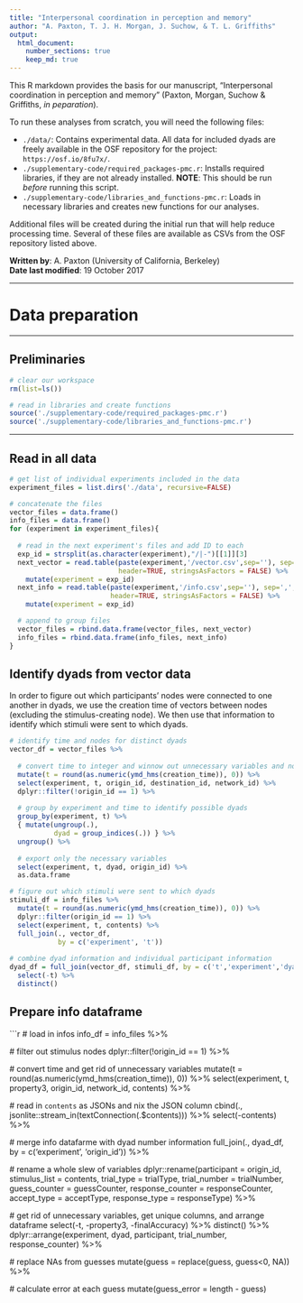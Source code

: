 ```yaml
---
title: "Interpersonal coordination in perception and memory"
author: "A. Paxton, T. J. H. Morgan, J. Suchow, & T. L. Griffiths"
output: 
  html_document:
    number_sections: true
    keep_md: true
---
```


This R markdown provides the basis for our manuscript, "Interpersonal coordination in perception and memory" (Paxton, Morgan, Suchow & Griffiths, *in peparation*).

To run these analyses from scratch, you will need the following files:

* `./data/`: Contains experimental data. All data for included dyads are freely available in the OSF repository for the project: `https://osf.io/8fu7x/`.
* `./supplementary-code/required_packages-pmc.r`: Installs required libraries, if they are not already installed. **NOTE**: This should be run *before* running this script.
* `./supplementary-code/libraries_and_functions-pmc.r`: Loads in necessary libraries and creates new functions for our analyses.

Additional files will be created during the initial run that will help reduce processing time. Several of these files are available as CSVs from the OSF repository listed above.

**Written by**: A. Paxton (University of California, Berkeley)
<br>**Date last modified**: 19 October 2017

***

# Data preparation

***

## Preliminaries

```r

# clear our workspace
rm(list=ls())

# read in libraries and create functions
source('./supplementary-code/required_packages-pmc.r')
source('./supplementary-code/libraries_and_functions-pmc.r')

```

***

## Read in all data

```r

# get list of individual experiments included in the data
experiment_files = list.dirs('./data', recursive=FALSE)

# concatenate the files
vector_files = data.frame()
info_files = data.frame()
for (experiment in experiment_files){
  
  # read in the next experiment's files and add ID to each
  exp_id = strsplit(as.character(experiment),"/|-")[[1]][3]
  next_vector = read.table(paste(experiment,'/vector.csv',sep=''), sep=',',
                           header=TRUE, stringsAsFactors = FALSE) %>%
    mutate(experiment = exp_id)
  next_info = read.table(paste(experiment,'/info.csv',sep=''), sep=',',
                         header=TRUE, stringsAsFactors = FALSE) %>%
    mutate(experiment = exp_id)

  # append to group files
  vector_files = rbind.data.frame(vector_files, next_vector)
  info_files = rbind.data.frame(info_files, next_info)
}

```

## Identify dyads from vector data

In order to figure out which participants' nodes were connected to one another in dyads, we use the creation time of vectors between nodes (excluding the stimulus-creating node). We then use that information to identify which stimuli were sent to which dyads.

```r

# identify time and nodes for distinct dyads
vector_df = vector_files %>%
  
  # convert time to integer and winnow out unnecessary variables and nodes
  mutate(t = round(as.numeric(ymd_hms(creation_time)), 0)) %>%
  select(experiment, t, origin_id, destination_id, network_id) %>%
  dplyr::filter(!origin_id == 1) %>%
  
  # group by experiment and time to identify possible dyads
  group_by(experiment, t) %>%
  { mutate(ungroup(.), 
           dyad = group_indices(.)) } %>%
  ungroup() %>%
  
  # export only the necessary variables
  select(experiment, t, dyad, origin_id) %>%
  as.data.frame

# figure out which stimuli were sent to which dyads
stimuli_df = info_files %>%
  mutate(t = round(as.numeric(ymd_hms(creation_time)), 0)) %>%
  dplyr::filter(origin_id == 1) %>%
  select(experiment, t, contents) %>%
  full_join(., vector_df,
            by = c('experiment', 't'))
  
# combine dyad information and individual participant information
dyad_df = full_join(vector_df, stimuli_df, by = c('t','experiment','dyad','origin_id')) %>% 
  select(-t) %>%
  distinct()

```

## Prepare info dataframe

```r

# load in infos
info_df = info_files %>%
  
  # filter out stimulus nodes
  dplyr::filter(!origin_id == 1) %>%
  
  # convert time and get rid of unnecessary variables
  mutate(t = round(as.numeric(ymd_hms(creation_time)), 0)) %>%
  select(experiment, t, property3, origin_id, network_id, contents) %>%
  
  # read in `contents` as JSONs and nix the JSON column
  cbind(.,
        jsonlite::stream_in(textConnection(.$contents))) %>%
  select(-contents) %>%
  
  # merge info datafarme with dyad number information
  full_join(., dyad_df,
            by = c('experiment', 'origin_id')) %>%
  
  # rename a whole slew of variables
  dplyr::rename(participant = origin_id,
                stimulus_list = contents,
                trial_type = trialType,
                trial_number = trialNumber,
                guess_counter = guessCounter,
                response_counter = responseCounter,
                accept_type = acceptType,
                response_type = responseType) %>%
  
  # get rid of unnecessary variables, get unique columns, and arrange dataframe
  select(-t, -property3, -finalAccuracy) %>%
  distinct() %>%
  dplyr::arrange(experiment, dyad, participant, trial_number, response_counter) %>%
  
  # replace NAs from guesses
  mutate(guess = replace(guess, guess<0, NA)) %>%
  
  # calculate error at each guess
  mutate(guess_error = length - guess)

